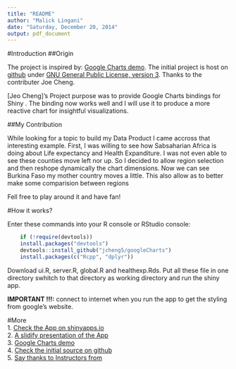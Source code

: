 ```yaml
---
title: "README"
author: "Malick Lingani"
date: "Saturday, December 20, 2014"
output: pdf_document
---
```

#Introduction
##Origin

The project is inspired by:  [Google Charts demo].  The initial project is host on [github] under [GNU General Public License, version 3]. Thanks to the contributer Joe Cheng.

[Jeo Cheng]'s  Project purpose was to provide Google Charts bindings for Shiny . The binding now works well and I will use it to produce a more reactive chart for insightful visualizations.

##My Contribution

While looking for a topic to build my Data Product I came accross that interesting example. First, I was willing to see how Sabsaharian Africa is doing about Life expectancy and Health Expanditure. I was not even able to see these counties move left nor up. So I decided to allow region selection and then reshope dynamically the chart dimensions. Now we can see Burkina Faso my mother country moves a little. This also allow as to better make some comparision between regions

Fell free to play around it and have fan!  

#How it works?

Enter these commands into your R console or RStudio console:  
```r
    if (!require(devtools))
    install.packages("devtools")
    devtools::install_github("jcheng5/googleCharts")
    install.packages(c("Rcpp", "dplyr"))
```  
              

Download ui.R, server.R, global.R and healthexp.Rds. Put all these file in one directory swhitch to that directory as working directory and run the shiny app.

**IMPORTANT !!!:** connect to internet when you run the app to get the styling from google's website. 

#More  
1. [Check the App on shinyapps.io][Product Deployed on shinyapps.io]  
2. [A slidify presentation of the App][presentation]  
3. [Google Charts demo][Google Charts demo]  
4. [Check the initial source on github][github]  
5. [Say thanks to Instructors from][Instructors]



[Product Deployed on shinyapps.io]: https://lingani.shinyapps.io/MyDataProductProject/
[healthexp.Rds]: https://github.com/jcheng5/googleCharts/blob/master/inst/examples/bubble/healthexp.Rds
[Google Charts demo]: http://shiny.rstudio.com/gallery/google-charts.html
[github]: https://github.com/jcheng5/googleCharts
[GNU General Public License, version 3]: http://cran.r-project.org/web/licenses/GPL-3
[Joe Cheng]: https://github.com/jcheng5
[googleVis package]: http://cran.r-project.org/web/packages/googleVis/index.html
[presentation]: http://lingani.github.io/MyDataProductPresentation
[Instructors]: https://www.coursera.org/specialization/jhudatascience/1/instructors